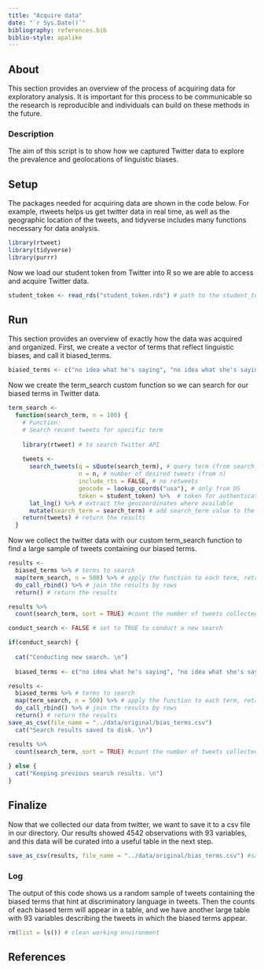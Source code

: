 ```yaml
---
title: "Acquire data"
date: "`r Sys.Date()`"
bibliography: references.bib
biblio-style: apalike
---
```


## About

This section provides an overview of the process of acquiring data for exploratory analysis. It is important for this process to be communicable so the research is reproducible and individuals can build on these methods in the future. 

### Description

The aim of this script is to show how we captured Twitter data to explore the prevalence and geolocations of linguistic biases.

## Setup

The packages needed for acquiring data are shown in the code below. For example, rtweets helps us get twitter data in real time, as well as the geographic location of the tweets, and tidyverse includes many functions necessary for data analysis.

```r
library(rtweet)
library(tidyverse)
library(purrr)
```

Now we load our student token from Twitter into R so we are able to access and acquire Twitter data. 
```r
student_token <- read_rds("student_token.rds") # path to the student_token.rds file
```

## Run
This section provides an overview of exactly how the data was acquired and organized. 
First, we create a vector of terms that reflect linguistic biases, and call it biased_terms. 
```r
biased_terms <- c("no idea what he's saying", "no idea what she's saying", "weird accent", "thick accent", "bad accent", "native speaker", "bad english", "black english", "can't understand him", "can't understand her", "slang", "non-native speaker", "hard to understand", "language barrier", "barely speaks english", "Does have an accent") 
```

Now we create the term_search custom function so we can search for our biased terms in Twitter data.
```r
term_search <- 
  function(search_term, n = 100) {
    # Function: 
    # Search recent tweets for specific term
    
    library(rtweet) # to search Twitter API
    
    tweets <- 
      search_tweets(q = sQuote(search_term), # query term (from search_term)
                    n = n, # number of desired tweets (from n)
                    include_rts = FALSE, # no retweets
                    geocode = lookup_coords("usa"), # only from US
                    token = student_token) %>%  # token for authentication
      lat_lng() %>% # extract the geocoordinates where available
      mutate(search_term = search_term) # add search_term value to the data frame
    return(tweets) # return the results
  }
```


Now we collect the twitter data with our custom term_search function to find a large sample of tweets containing our biased terms. 

```r
results <- 
  biased_terms %>% # terms to search
  map(term_search, n = 500) %>% # apply the function to each term, retrieve 500 tweets
  do_call_rbind() %>% # join the results by rows
  return() # return the results

results %>% 
  count(search_term, sort = TRUE) #count the number of tweets collected for each search term
```

```r
conduct_search <- FALSE # set to TRUE to conduct a new search

if(conduct_search) {
  
  cat("Conducting new search. \n")
  
  biased_terms <- c("no idea what he's saying", "no idea what she's saying", "weird accent", "thick accent", "bad accent", "native speaker", "bad english", "black english", "can't understand him", "can't understand her", "slang", "non-native speaker", "hard to understand", "language barrier", "barely speaks english", "Does have an accent")

results <- 
  biased_terms %>% # terms to search
  map(term_search, n = 500) %>% # apply the function to each term, retrieve 500 tweets
  do_call_rbind() %>% # join the results by rows
  return() # return the results
save_as_csv(file_name = "../data/original/bias_terms.csv")
  cat("Search results saved to disk. \n")

results %>% 
  count(search_term, sort = TRUE) #count the number of tweets collected for each search term 
  
} else {
  cat("Keeping previous search results. \n")
}

```

## Finalize
Now that we collected our data from twitter, we want to save it to a csv file in our directory. Our results showed 4542 observations with 93 variables, and this data will be curated into a useful table in the next step. 
```r
save_as_csv(results, file_name = "../data/original/bias_terms.csv") #save the data results as a csv file 
```

### Log

The output of this code shows us a random sample of tweets containing the biased terms that hint at discriminatory language in tweets. Then the counts of each biased term will appear in a table, and we have another large table with 93 variables describing the tweets in which the biased terms appear.

```r
rm(list = ls()) # clean working environment
```

## References
